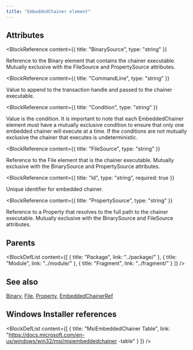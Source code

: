 ```yaml
---
title: "EmbeddedChainer element"
---
```






## Attributes

<BlockWrapper>

  <BlockReference
    content={{
      title: "BinarySource",
      type: "string"
    }}
  >
  Reference to the Binary element that contains the chainer executable. Mutually exclusive with
   the FileSource and PropertySource attributes.
  </BlockReference>

  <BlockReference
    content={{
      title: "CommandLine",
      type: "string"
    }}
  >
  Value to append to the transaction handle and passed to the chainer executable.
  </BlockReference>

  <BlockReference
    content={{
      title: "Condition",
      type: "string"
    }}
  >
  Value is the condition. It is important to note that each EmbeddedChainer element must have a mutually exclusive condition
   to ensure that only one embedded chainer will execute at a time. If the conditions are not mutually exclusive the chainer
   that executes is undeterministic.
  </BlockReference>

  <BlockReference
    content={{
      title: "FileSource",
      type: "string"
    }}
  >
  Reference to the File element that is the chainer executable. Mutually exclusive with
   the BinarySource and PropertySource attributes.
  </BlockReference>

  <BlockReference
    content={{
      title: "Id",
      type: "string",
      required: true
    }}
  >
  Unique identifier for embedded chainer.
  </BlockReference>

  <BlockReference
    content={{
      title: "PropertySource",
      type: "string"
    }}
  >
  Reference to a Property that resolves to the full path to the chainer executable. Mutually exclusive with
   the BinarySource and FileSource attributes.
  </BlockReference>

</BlockWrapper>


## Parents

<BlockDefList content={[
    {
      title: "Package",
      link: "../package/"
    },
    {
      title: "Module",
      link: "../module/"
    },
    {
      title: "Fragment",
      link: "../fragment/"
    }
  ]}
/>

## See also
[Binary](../binary/), [File](../file/), [Property](../property/), [EmbeddedChainerRef](../embeddedchainerref/)

## Windows Installer references

<BlockDefList content={[
    {
      title: "MsiEmbeddedChainer  Table",
      link: "https://docs.microsoft.com/en-us/windows/win32/msi/msiembeddedchainer -table"
    }
  ]}
/>
